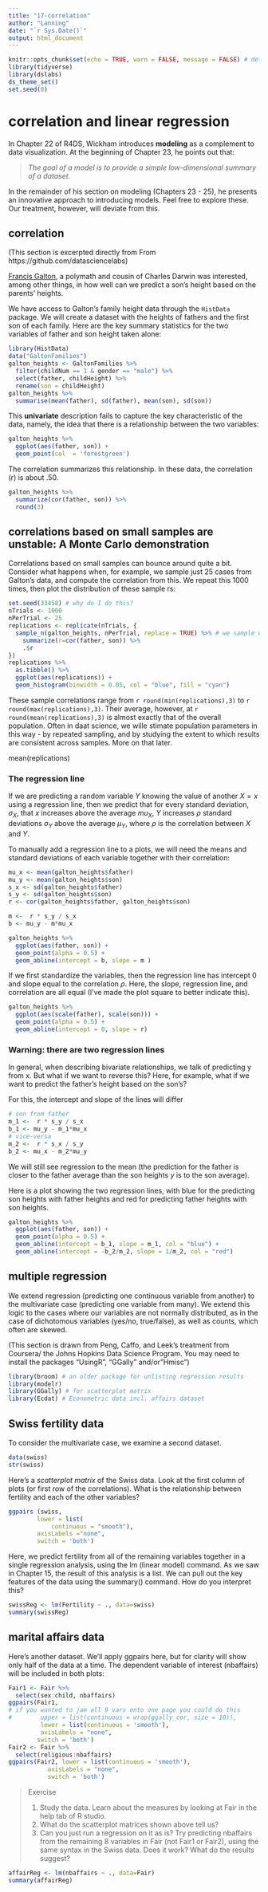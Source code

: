 ```yaml
---
title: "17-correlation"
author: "Lanning"
date: "`r Sys.Date()`"
output: html_document
---
```


```r
knitr::opts_chunk$set(echo = TRUE, warn = FALSE, message = FALSE) # defaults for all chunks after this one
library(tidyverse)
library(dslabs)
ds_theme_set()
set.seed(0)
```

# correlation and linear regression



In Chapter 22 of R4DS, Wickham introduces **modeling** as a complement to data visualization.  At the beginning of Chapter 23, he points out that: 

> *The goal of a model is to provide a simple low-dimensional summary of a dataset.*

In the remainder of his section on modeling (Chapters 23 - 25), he presents an innovative approach to introducing models. Feel free to explore these.  Our treatment, however, will deviate from this.

## correlation 

(This section is excerpted directly from From https://github.com/datasciencelabs)

[Francis Galton](https://en.wikipedia.org/wiki/Francis_Galton), a polymath and cousin of Charles Darwin was interested, among other things, in how well can we predict a son's height based on the parents' heights. 

We have access to Galton's family height data through the `HistData` package. We will create a dataset with the heights of fathers and the first son of each family. Here are the key summary statistics for the two variables of father and son height taken alone:

```r
library(HistData)
data("GaltonFamilies")
galton_heights <- GaltonFamilies %>%
  filter(childNum == 1 & gender == "male") %>%
  select(father, childHeight) %>%
  rename(son = childHeight)
galton_heights %>% 
  summarise(mean(father), sd(father), mean(son), sd(son))
```

This **univariate** description fails to capture the key characteristic of the data, namely, the idea that there is a relationship between the two variables: 

```r
galton_heights %>% 
  ggplot(aes(father, son)) + 
  geom_point(col  = 'forestgreen')
```

The correlation summarizes this relationship. In these data, the correlation (r) is about .50.

```r
galton_heights %>% 
  summarize(cor(father, son)) %>% 
  round(3)
```

## correlations based on small samples are unstable: A Monte Carlo demonstration

Correlations based on small samples can bounce around quite a bit.  Consider what happens when, for example, we sample just 25 cases from Galton's data, and compute the correlation from this. We repeat this 1000 times, then plot the distribution of these sample rs:

```r
set.seed(33458) # why do I do this?
nTrials <- 1000
nPerTrial <- 25
replications <- replicate(nTrials, {
  sample_n(galton_heights, nPerTrial, replace = TRUE) %>% # we sample with replacement here
    summarize(r=cor(father, son)) %>% 
    .$r
})
replications %>% 
  as.tibble() %>%
  ggplot(aes(replications)) +
  geom_histogram(binwidth = 0.05, col = "blue", fill = "cyan")
```

These sample correlations range from `r round(min(replications),3)` to `r round(max(replications),3)`. Their average, however, at  `r round(mean(replications),3)` is almost exactly that of the overall population. Often in daat science, we wille stimate population parameters in this way - by repeated sampling, and by studying the extent to which results are consistent across samples. More on that later. 

mean(replications)

### The regression line

If we are predicting a random variable $Y$ knowing the value of another $X=x$ using a regression line, then we predict that for every standard deviation, $\sigma_X$, that $x$ increases above the average $mu_X$, $Y$ increases $\rho$ standard deviations $\sigma_Y$ above the average $\mu_Y$, where $\rho$ is the correlation between $X$ and $Y$. 

To manually add a regression line to a plots, we will need the means and standard deviations of each variable together with their correlation:

```r
mu_x <- mean(galton_heights$father)
mu_y <- mean(galton_heights$son)
s_x <- sd(galton_heights$father)
s_y <- sd(galton_heights$son)
r <- cor(galton_heights$father, galton_heights$son)

m <-  r * s_y / s_x
b <- mu_y - m*mu_x

galton_heights %>% 
  ggplot(aes(father, son)) + 
  geom_point(alpha = 0.5) +
  geom_abline(intercept = b, slope = m ) 
```

If we first standardize the variables, then the regression line has intercept 0 and slope equal to the correlation $\rho$. Here, the slope, regression line, and correlation are all equal (I've made the plot square to better indicate this).

```r
galton_heights %>% 
  ggplot(aes(scale(father), scale(son))) + 
  geom_point(alpha = 0.5) +
  geom_abline(intercept = 0, slope = r) 
```

### Warning: there are two regression lines

In general, when describing bivariate relationships, we talk of predicting y from x. But what if we want to reverse this? Here, for example, what if we want to predict the father's height based on the son's? 

For this, the intercept and slope of the lines will differ

```r
# son from father
m_1 <-  r * s_y / s_x
b_1 <- mu_y - m_1*mu_x
# vice-versa
m_2 <-  r * s_x / s_y
b_2 <- mu_x - m_2*mu_y
```

We will still see regression to the mean (the prediction for the father is closer to the father average than the son heights $y$ is to the son average).

Here is a plot showing the two regression lines, with blue for the predicting son heights with father heights and red for predicting father heights with son heights.

```r
galton_heights %>% 
  ggplot(aes(father, son)) + 
  geom_point(alpha = 0.5) + 
  geom_abline(intercept = b_1, slope = m_1, col = "blue") +
  geom_abline(intercept = -b_2/m_2, slope = 1/m_2, col = "red") 
```

## multiple regression

We extend regression (predicting one continuous variable from another) to the multivariate case (predicting one variable from many). We extend this logic to the cases where our variables are not normally distributed, as in the case of dichotomous variables (yes/no, true/false), as well as counts, which often are skewed.

(This section is drawn from Peng, Caffo, and Leek's treatment from Coursera/ the Johns Hopkins Data Science Program. You may need to install the packages "UsingR", "GGally" and/or"Hmisc")

```r
library(broom) # an older package for unlisting regression results
library(modelr)
library(GGally) # for scatterplot matrix
library(Ecdat) # Econometric data incl. affairs dataset 
```

## Swiss fertility data

To consider the multivariate case, we examine a second dataset. 

```r
data(swiss)
str(swiss)
```

Here's a *scatterplot matrix* of the Swiss data. Look at the first column of plots (or first row of the correlations). What is the relationship between fertility and each of the other variables?

```r
ggpairs (swiss,
        lower = list(
            continuous = "smooth"),
        axisLabels ="none",
        switch = 'both')
```

Here, we predict fertility from all of the remaining variables together in a single regression analysis, using the lm (linear model) command. As we saw in Chapter 15, the result of this analysis is a list.  We can pull out the key features of the data using the summary() command. How do you interpret this?

```r
swissReg <- lm(Fertility ~ ., data=swiss)
summary(swissReg)
```

## marital affairs data

Here's another dataset. We'll apply ggpairs here, but for clarity will show only half of the data at a time.  The dependent variable of interest (nbaffairs) will be included in both plots:

```r
Fair1 <- Fair %>% 
  select(sex:child, nbaffairs)
ggpairs(Fair1,  
# if you wanted to jam all 9 vars onto one page you could do this
#        upper = list(continuous = wrap(ggally_cor, size = 10)),
         lower = list(continuous = 'smooth'),
         axisLabels = "none",
        switch = 'both')
Fair2 <- Fair %>% 
  select(religious:nbaffairs) 
ggpairs(Fair2, lower = list(continuous = 'smooth'),
           axisLabels = "none",
           switch = 'both')
```

> Exercise
>
> 1) Study the data. Learn about the measures by looking at Fair in the help tab of R studio.
> 2) What do the scatterplot matrices shown above tell us?
> 3) Can you just run a regression on it as is? Try predicting nbaffairs from the remaining 8 variables in Fair (not Fair1 or Fair2), using the same syntax in the Swiss data. Does it work? What do the results suggest? 

```r
affairReg <- lm(nbaffairs ~ ., data=Fair)
summary(affairReg)
```

```


```